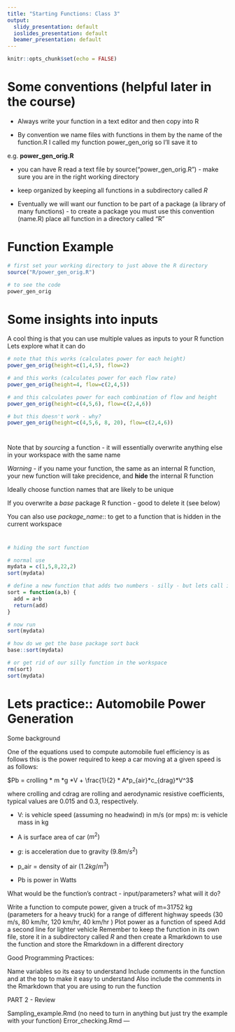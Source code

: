 ```yaml
---
title: "Starting Functions: Class 3"
output:
  slidy_presentation: default
  ioslides_presentation: default
  beamer_presentation: default
---
```


```r
knitr::opts_chunk$set(echo = FALSE)
```

# Some conventions (helpful later in the course)

* Always write your function in a text editor and then copy into R

* By convention we name files with functions in them by the name of the function.R
I called my function power_gen_orig so I'll save it to

e.g. **power_gen_orig.R**

* you can have R read a text file by source(“power_gen_orig.R”) - make sure you are in the right working directory

* keep organized by keeping all functions in a subdirectory called *R*

*  Eventually we will want our function to be part of a package (a library of many functions) - to create a package you must use this convention (name.R) place all function in a directory called “R”


# Function Example

```r

# first set your working directory to just above the R directory
source("R/power_gen_orig.R")

# to see the code
power_gen_orig

```

# Some insights into inputs

A cool thing is that you can use multiple values as inputs to your R function
Lets explore what it can do

```r
# note that this works (calculates power for each height)
power_gen_orig(height=c(1,4,5), flow=2)

# and this works (calculates power for each flow rate)
power_gen_orig(height=4, flow=c(2,4,5))

# and this calculates power for each combination of flow and height
power_gen_orig(height=c(4,5,6), flow=c(2,4,6))

# but this doesn't work - why?
power_gen_orig(height=c(4,5,6, 8, 20), flow=c(2,4,6))

```

#
Note that by *sourcing* a function - it will essentially overwrite anything else in your workspace with the same name 

*Warning* - if you name your function, the same as an internal R function, your new function will take precidence, and **hide** the internal R function

Ideally choose function names that are likely to be unique 

If you overwrite a *base* package R function - good to delete it (see below)

You can also use *package_name*:: to get to a function that is hidden in the current workspace

#
```r


# hiding the sort function

# normal use
mydata = c(1,5,8,22,2)
sort(mydata)

# define a new function that adds two numbers - silly - but lets call it sort
sort = function(a,b) {
  add = a+b
  return(add)
}

# now run
sort(mydata)

# how do we get the base package sort back
base::sort(mydata)

# or get rid of our silly function in the workspace
rm(sort)
sort(mydata)
```


# Lets practice:: Automobile Power Generation



Some background

One of the equations used to compute automobile fuel efficiency is as follows this is the power required to keep a car moving at a given speed is as follows:


$Pb = crolling * m *g *V + \frac{1}{2} * A*p_{air}*c_{drag}*V^3$


where crolling and cdrag are rolling and aerodynamic resistive coefficients, typical values are 0.015 and 0.3, respectively.

- V: is vehicle speed (assuming no headwind) in m/s (or mps) m: is vehicle mass in kg

- A is surface area of car $(m^2)$

- *g*: is acceleration due to gravity $(9.8 m/s^2 )$ 

- p_air = density of air $(1.2kg/m^3 )$

- Pb is power in Watts

What would be the function's contract - input/parameters? what will it do?

Write a function to compute power, given a truck of m=31752 kg (parameters for a heavy truck) for a range of different highway speeds (30 m/s, 80 km/hr, 120 km/hr, 40 km/hr )
Plot power as a function of speed
Add a second line for lighter vehicle
Remember to keep the function in its own file, store it in a subdirectory called *R* and then create a Rmarkdown to use the function and store the Rmarkdown in a different directory

Good Programming Practices:

Name variables so its easy to understand
Include comments in the function and at the top to make it easy to understand
Also include the comments in the Rmarkdown that you are using to run the function

PART 2 - Review 

Sampling_example.Rmd (no need to turn in anything but just try the example with your function)
Error_checking.Rmd
---
